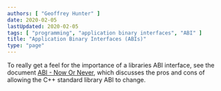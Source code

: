 ```yaml
---
authors: [ "Geoffrey Hunter" ]
date: 2020-02-05
lastUpdated: 2020-02-05
tags: [ "programming", "application binary interfaces", "ABI" ]
title: "Application Binary Interfaces (ABIs)"
type: "page"
---
```



To really get a feel for the importance of a libraries ABI interface, see the document [ABI - Now Or Never](http://www.open-std.org/jtc1/sc22/wg21/docs/papers/2020/p1863r1.pdf), which discusses the pros and cons of allowing the C++ standard library ABI to change.
